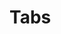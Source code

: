 
<Meta title="Tabs" component={Tabs}></Meta>

# Tabs

<Canvans>
    <Story name="Horizontal Tabs">
        <Tabs
            orientation="horizontal"
            tabs={[
                {
                    title: 'Tab 1',
                    content: 'Tabcontent 1',
                },
                {
                    title: 'Tab 2',
                    content: 'Tabcontent 2',
                },
                {
                    title: 'Tab 3',
                    content: 'Tabcontent 3',
                },
            ]}
            title="Horizontal Tabs"
        />
    </Story>
</Canvans>
